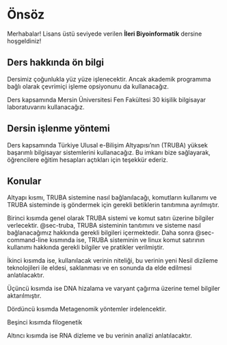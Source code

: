 # Önsöz {.unnumbered}

Merhabalar! Lisans üstü seviyede verilen **İleri Biyoinformatik** dersine hoşgeldiniz!

## Ders hakkında ön bilgi

Dersimiz çoğunlukla yüz yüze işlenecektir. Ancak akademik programıma bağlı olarak çevrimiçi işleme opsiyonunu da kullanacağız. 

Ders kapsamında Mersin Üniversitesi Fen Fakültesi 30 kişilik bilgisayar laboratuvarını kullanacağız.

## Dersin işlenme yöntemi

Ders kapsamında Türkiye Ulusal e-Bilişim Altyapısı'nın (TRUBA) yüksek başarımlı bilgisayar sistemlerini kullanacağız. Bu imkanı bize sağlayarak, öğrencilere eğitim hesapları açtıkları için teşekkür ederiz.

## Konular

Altyapı kısmı, TRUBA sistemine nasıl bağlanılacağı, komutların kullanımı ve TRUBA sisteminde iş göndermek için gerekli betiklerin tanıtımına ayrılmıştır.

Birinci kısımda genel olarak TRUBA sistemi ve komut satırı üzerine bilgiler verlecektir. @sec-truba, TRUBA sisteminin tanıtımını ve sisteme nasıl bağlanacağımız hakkında gerekli bilgileri içermektedir. Daha sonra @sec-command-line kısmında ise, TRUBA sisteminin ve linux komut satırının kullanımı hakkında gerekli bilgiler ve pratikler verilmiştir. 

İkinci kısımda ise, kullanılacak verinin niteliği, bu verinin yeni Nesil dizileme teknolojileri ile eldesi, saklanması ve en sonunda da elde edilmesi anlatılacaktır.

Üçüncü kısımda ise DNA hizalama ve varyant çağırma üzerine temel bilgiler aktarılmıştır.

Dördüncü kısımda Metagenomik yöntemler irdelencektir.

Beşinci kısımda filogenetik 

Altıncı kısımda ise RNA dizleme ve bu verinin analizi anlatılacaktır.

